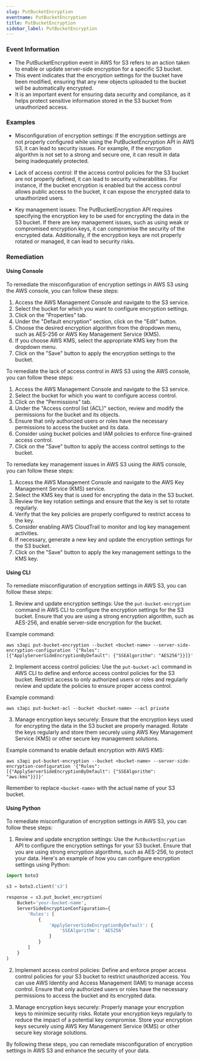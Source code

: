 ```yaml
--- 
slug: PutBucketEncryption
eventname: PutBucketEncryption
title: PutBucketEncryption
sidebar_label: PutBucketEncryption
---
```

                       
### Event Information

- The PutBucketEncryption event in AWS for S3 refers to an action taken to enable or update server-side encryption for a specific S3 bucket.
- This event indicates that the encryption settings for the bucket have been modified, ensuring that any new objects uploaded to the bucket will be automatically encrypted.
- It is an important event for ensuring data security and compliance, as it helps protect sensitive information stored in the S3 bucket from unauthorized access.


### Examples

- Misconfiguration of encryption settings: If the encryption settings are not properly configured while using the PutBucketEncryption API in AWS S3, it can lead to security issues. For example, if the encryption algorithm is not set to a strong and secure one, it can result in data being inadequately protected.

- Lack of access control: If the access control policies for the S3 bucket are not properly defined, it can lead to security vulnerabilities. For instance, if the bucket encryption is enabled but the access control allows public access to the bucket, it can expose the encrypted data to unauthorized users.

- Key management issues: The PutBucketEncryption API requires specifying the encryption key to be used for encrypting the data in the S3 bucket. If there are key management issues, such as using weak or compromised encryption keys, it can compromise the security of the encrypted data. Additionally, if the encryption keys are not properly rotated or managed, it can lead to security risks.

### Remediation

#### Using Console

To remediate the misconfiguration of encryption settings in AWS S3 using the AWS console, you can follow these steps:

1. Access the AWS Management Console and navigate to the S3 service.
2. Select the bucket for which you want to configure encryption settings.
3. Click on the "Properties" tab.
4. Under the "Default encryption" section, click on the "Edit" button.
5. Choose the desired encryption algorithm from the dropdown menu, such as AES-256 or AWS Key Management Service (KMS).
6. If you choose AWS KMS, select the appropriate KMS key from the dropdown menu.
7. Click on the "Save" button to apply the encryption settings to the bucket.

To remediate the lack of access control in AWS S3 using the AWS console, you can follow these steps:

1. Access the AWS Management Console and navigate to the S3 service.
2. Select the bucket for which you want to configure access control.
3. Click on the "Permissions" tab.
4. Under the "Access control list (ACL)" section, review and modify the permissions for the bucket and its objects.
5. Ensure that only authorized users or roles have the necessary permissions to access the bucket and its data.
6. Consider using bucket policies and IAM policies to enforce fine-grained access control.
7. Click on the "Save" button to apply the access control settings to the bucket.

To remediate key management issues in AWS S3 using the AWS console, you can follow these steps:

1. Access the AWS Management Console and navigate to the AWS Key Management Service (KMS) service.
2. Select the KMS key that is used for encrypting the data in the S3 bucket.
3. Review the key rotation settings and ensure that the key is set to rotate regularly.
4. Verify that the key policies are properly configured to restrict access to the key.
5. Consider enabling AWS CloudTrail to monitor and log key management activities.
6. If necessary, generate a new key and update the encryption settings for the S3 bucket.
7. Click on the "Save" button to apply the key management settings to the KMS key.

#### Using CLI

To remediate misconfiguration of encryption settings in AWS S3, you can follow these steps:

1. Review and update encryption settings: Use the `put-bucket-encryption` command in AWS CLI to configure the encryption settings for the S3 bucket. Ensure that you are using a strong encryption algorithm, such as AES-256, and enable server-side encryption for the bucket.

Example command:
```
aws s3api put-bucket-encryption --bucket <bucket-name> --server-side-encryption-configuration '{"Rules": [{"ApplyServerSideEncryptionByDefault": {"SSEAlgorithm": "AES256"}}]}'
```

2. Implement access control policies: Use the `put-bucket-acl` command in AWS CLI to define and enforce access control policies for the S3 bucket. Restrict access to only authorized users or roles and regularly review and update the policies to ensure proper access control.

Example command:
```
aws s3api put-bucket-acl --bucket <bucket-name> --acl private
```

3. Manage encryption keys securely: Ensure that the encryption keys used for encrypting the data in the S3 bucket are properly managed. Rotate the keys regularly and store them securely using AWS Key Management Service (KMS) or other secure key management solutions.

Example command to enable default encryption with AWS KMS:
```
aws s3api put-bucket-encryption --bucket <bucket-name> --server-side-encryption-configuration '{"Rules": [{"ApplyServerSideEncryptionByDefault": {"SSEAlgorithm": "aws:kms"}}]}'
```

Remember to replace `<bucket-name>` with the actual name of your S3 bucket.

#### Using Python

To remediate misconfiguration of encryption settings in AWS S3, you can follow these steps:

1. Review and update encryption settings: Use the `PutBucketEncryption` API to configure the encryption settings for your S3 bucket. Ensure that you are using strong encryption algorithms, such as AES-256, to protect your data. Here's an example of how you can configure encryption settings using Python:

```python
import boto3

s3 = boto3.client('s3')

response = s3.put_bucket_encryption(
    Bucket='your-bucket-name',
    ServerSideEncryptionConfiguration={
        'Rules': [
            {
                'ApplyServerSideEncryptionByDefault': {
                    'SSEAlgorithm': 'AES256'
                }
            }
        ]
    }
)
```

2. Implement access control policies: Define and enforce proper access control policies for your S3 bucket to restrict unauthorized access. You can use AWS Identity and Access Management (IAM) to manage access control. Ensure that only authorized users or roles have the necessary permissions to access the bucket and its encrypted data.

3. Manage encryption keys securely: Properly manage your encryption keys to minimize security risks. Rotate your encryption keys regularly to reduce the impact of a potential key compromise. Store your encryption keys securely using AWS Key Management Service (KMS) or other secure key storage solutions.

By following these steps, you can remediate misconfiguration of encryption settings in AWS S3 and enhance the security of your data.


 
